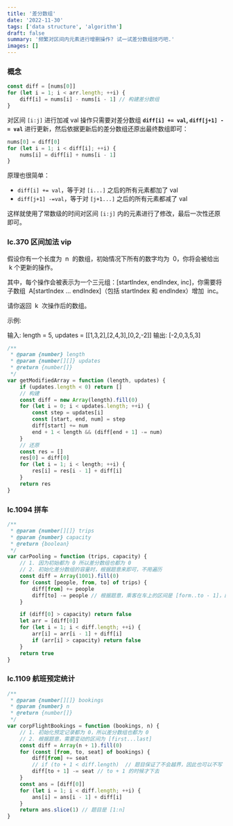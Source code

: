 ```yaml
---
title: '差分数组'
date: '2022-11-30'
tags: ['data structure', 'algorithm']
draft: false
summary: '频繁对区间内元素进行增删操作? 试一试差分数组技巧吧.'
images: []
---
```


### 概念

```js
const diff = [nums[0]]
for (let i = 1; i < arr.length; ++i) {
    diff[i] = nums[i] - nums[i - 1] // 构建差分数组
}
```

对区间 `[i:j]` 进行加减 val 操作只需要对差分数组 **`diff[i] += val`, `diff[j+1] -= val`** 进行更新，然后依据更新后的差分数组还原出最终数组即可：

```js
nums[0] = diff[0]
for (let i = 1; i < diff[i]; ++i) {
    nums[i] = diff[i] + nums[i - 1]
}
```

原理也很简单：

- `diff[i] += val`，等于对 `[i...]` 之后的所有元素都加了 val
- `diff[j+1] -=val`，等于对 `[j+1...]` 之后的所有元素都减了 val

这样就使用了常数级的时间对区间 `[i:j]` 内的元素进行了修改，最后一次性还原即可。

### lc.370 区间加法 vip

假设你有一个长度为  n  的数组，初始情况下所有的数字均为  0，你将会被给出  k​​​​​​​ 个更新的操作。

其中，每个操作会被表示为一个三元组：[startIndex, endIndex, inc]，你需要将子数组  A[startIndex ... endIndex]（包括 startIndex 和 endIndex）增加  inc。

请你返回  k  次操作后的数组。

示例:

输入: length = 5, updates = [[1,3,2],[2,4,3],[0,2,-2]]
输出: [-2,0,3,5,3]

```js
/**
 * @param {number} length
 * @param {number[][]} updates
 * @return {number[]}
 */
var getModifiedArray = function (length, updates) {
    if (updates.length < 0) return []
    // 构建
    const diff = new Array(length).fill(0)
    for (let i = 0; i < updates.length; ++i) {
        const step = updates[i]
        const [start, end, num] = step
        diff[start] += num
        end + 1 < length && (diff[end + 1] -= num)
    }
    // 还原
    const res = []
    res[0] = diff[0]
    for (let i = 1; i < length; ++i) {
        res[i] = res[i - 1] + diff[i]
    }
    return res
}
```

### lc.1094 拼车

```js
/**
 * @param {number[][]} trips
 * @param {number} capacity
 * @return {boolean}
 */
var carPooling = function (trips, capacity) {
    // 1. 因为初始都为 0 所以差分数组也都为 0
    // 2. 初始化差分数组的容量时，根据题意来即可，不用遍历
    const diff = Array(1001).fill(0)
    for (const [people, from, to] of trips) {
        diff[from] += people
        diff[to] -= people // 根据题意，乘客在车上的区间是 [form..to - 1]，即需要变动的区间
    }

    if (diff[0] > capacity) return false
    let arr = [diff[0]]
    for (let i = 1; i < diff.length; ++i) {
        arr[i] = arr[i - 1] + diff[i]
        if (arr[i] > capacity) return false
    }
    return true
}
```

### lc.1109 航班预定统计

```js
/**
 * @param {number[][]} bookings
 * @param {number} n
 * @return {number[]}
 */
var corpFlightBookings = function (bookings, n) {
    // 1. 初始化预定记录都为 0，所以差分数组也都为 0
    // 2. 根据题意，需要变动的区间为 [first...last]
    const diff = Array(n + 1).fill(0)
    for (const [from, to, seat] of bookings) {
        diff[from] += seat
        // if (to + 1 < diff.length)  // 题目保证了不会越界，因此也可以不写
        diff[to + 1] -= seat // to + 1 的时候才下去
    }
    const ans = [diff[0]]
    for (let i = 1; i < diff.length; ++i) {
        ans[i] = ans[i - 1] + diff[i]
    }
    return ans.slice(1) // 题目是 [1:n]
}
```
